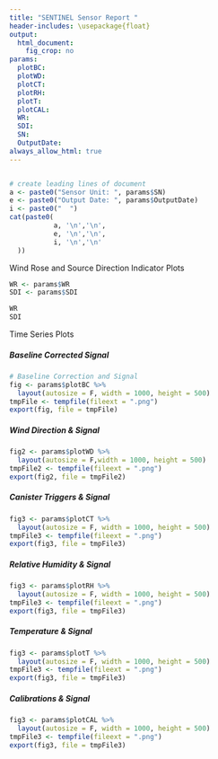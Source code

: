 ---
title: "SENTINEL Sensor Report "
header-includes: \usepackage{float}
output: 
  html_document: 
    fig_crop: no
params:
  plotBC:
  plotWD:
  plotCT:
  plotRH:
  plotT:
  plotCAL:
  WR:
  SDI:
  SN:
  OutputDate:
always_allow_html: true
---

```{r setup, include=FALSE}

```

```{r echo=FALSE, message=FALSE, warning=FALSE, results= "asis"}
# create leading lines of document
a <- paste0("Sensor Unit: ", params$SN)
e <- paste0("Output Date: ", params$OutputDate)
i <- paste0("  ")
cat(paste0(
           a, '\n','\n',
           e, '\n','\n',
           i, '\n','\n'
  ))

```

Wind Rose and Source Direction Indicator Plots

```{r, fig.height=4, fig.width=9, out.height="100%", out.width="100%", echo=FALSE, error=FALSE, warning=FALSE, message = FALSE, fig.pos='H'}
WR <- params$WR 
SDI <- params$SDI

WR
SDI

```

Time Series Plots

##### Baseline Corrected Signal 

```{r, fig.height=4, fig.width=9, out.height="100%", out.width="100%", echo=FALSE, error=FALSE, warning=FALSE, message = FALSE, fig.pos='H'}
# Baseline Correction and Signal 
fig <- params$plotBC %>%  
  layout(autosize = F, width = 1000, height = 500)
tmpFile <- tempfile(fileext = ".png")
export(fig, file = tmpFile)
```

##### Wind Direction & Signal 

```{r, fig.height=4, fig.width=9, out.height="100%", out.width="100%", echo=FALSE, error=FALSE, warning=FALSE, message = FALSE,fig.pos='H'}
fig2 <- params$plotWD %>%  
  layout(autosize = F,width = 1000, height = 500)
tmpFile2 <- tempfile(fileext = ".png")
export(fig2, file = tmpFile2)
```

##### Canister Triggers & Signal 

```{r, fig.height=4, fig.width=9, out.height="100%", out.width="100%", echo=FALSE, error=FALSE, warning=FALSE, message = FALSE, fig.pos='H'}
fig3 <- params$plotCT %>%  
  layout(autosize = F, width = 1000, height = 500)
tmpFile3 <- tempfile(fileext = ".png")
export(fig3, file = tmpFile3)

```

##### Relative Humidity & Signal 

```{r, fig.height=4, fig.width=9, out.height="100%", out.width="100%", echo=FALSE, error=FALSE, warning=FALSE, message = FALSE, fig.pos='H'}
fig3 <- params$plotRH %>%  
  layout(autosize = F, width = 1000, height = 500)
tmpFile3 <- tempfile(fileext = ".png")
export(fig3, file = tmpFile3)

```

##### Temperature & Signal 

```{r, fig.height=4, fig.width=9, out.height="100%", out.width="100%", echo=FALSE, error=FALSE, warning=FALSE, message = FALSE, fig.pos='H'}
fig3 <- params$plotT %>%  
  layout(autosize = F, width = 1000, height = 500)
tmpFile3 <- tempfile(fileext = ".png")
export(fig3, file = tmpFile3)

```

##### Calibrations & Signal 

```{r, fig.height=4, fig.width=9, out.height="100%", out.width="100%", echo=FALSE, error=FALSE, warning=FALSE, message = FALSE, fig.pos='H'}
fig3 <- params$plotCAL %>%  
  layout(autosize = F, width = 1000, height = 500)
tmpFile3 <- tempfile(fileext = ".png")
export(fig3, file = tmpFile3)

```
